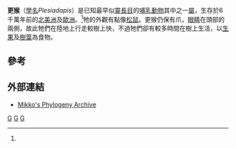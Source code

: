 {{Automatic taxobox
| taxon = Plesiadapis
| authority = [[熱爾韋|Gervais]]，1877
| image = Plesiadapis cooki (2).jpg
| image_caption = ''P. cooki'' 的化石
| name = 更猴属
| fossil_range = 晚[[古新世|古新世]]至早[[始新世|始新世]]<ref name=McK&B>{{cite book en|author=McKenna, M. C, and S. K. Bell|year=1997|title=Classification of Mammals Above the Species Level|publisher=Columbia University Press|id=ISBN 023111012X}}</ref>
| status = fossil
| type_species = ''Plesiadapis tricuspidens''
| subdivision_ranks = [[物種|物種]]<ref name=Gingerich76>{{cite journal en|author=Gingerich, P.D.|year=1976|title=Cranial anatomy and evolution of early Tertiary Plesiadapidae (Mammalia, Primates)|journal=University of Michigan Papers on Paleontology|volume=15|pages=1-141|url=http://hdl.handle.net/2027.42/48615|access-date=2008-01-10|archive-date=2007-10-29|archive-url=https://web.archive.org/web/20071029133807/http://hdl.handle.net/2027.42/48615|dead-url=no}}</ref><ref name=Rose81>{{cite journal en|author=Rose, K.D.|year=1981|title=The Clarkforkian Land-Mammal Age and mammalian faunal composition across the Paleocene-Eocene boundary|journal=University of Michigan Papers on Paleontology|volume=26|pages=1-197|url=http://hdl.handle.net/2027.42/48626|access-date=2008-01-10|archive-date=2008-09-07|archive-url=https://web.archive.org/web/20080907072702/http://hdl.handle.net/2027.42/48626|dead-url=no}}</ref>
| subdivision =
* ''P. walbeckensis''
* ''P. remensis''
* ''P. tricuspidens''
* ''P. russelli''
* ''P. insignis''
* ''P. praecursor''
* ''P. anceps''
* ''P. rex''
* ''P. gingerichi''
* ''P. churchilli''
* ''P. fodinatus''
* ''P. dubius''
* ''P. simonsi''
* ''P. cookei''
}}

'''更猴'''（[[學名|學名]]''Plesiadapis''）是已知最早似[[靈長目|靈長目]]的[[哺乳動物|哺乳動物]]其中之一[[屬|屬]]，生存於6千萬年前的[[北美洲|北美洲]]及[[歐洲|歐洲]]。<ref name=Gingerich76/>牠的外觀有點像[[松鼠|松鼠]]。更猴仍保有爪，[[眼睛|眼睛]]在頭部的兩側，故此牠們在陸地上行走較樹上快，不過牠們卻有較多時間在樹上生活，以[[生果|生果]]及[[樹葉|樹葉]]為食物。

==參考==
{{reflist}}

==外部連結==
*[https://web.archive.org/web/20051125141527/http://www.fmnh.helsinki.fi/users/haaramo/Metazoa/deuterostoma/chordata/Synapsida/Eutheria/Plesiadapiformes/Plesiadapidae.htm Mikko's Phylogeny Archive]
{{靈長總目|P.}}
{{Taxonbar|from=Q1191111}}

[[Category:更猴屬|G]]
[[Category:古新世哺乳類|G]]
[[Category:1877年描述的分类群|G]]